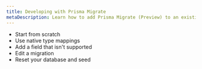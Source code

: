 ```yaml
---
title: Developing with Prisma Migrate
metaDescription: Learn how to add Prisma Migrate (Preview) to an existing project.
---
```


- Start from scratch
- Use native type mappings
- Add a field that isn't supported
- Edit a migration
- Reset your database and seed